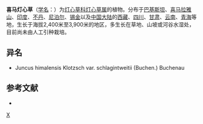{{Speciesbox 
| taxon = Juncus himalensis
| authority = Klotzsch
}}
'''喜马灯心草'''（[[学名|学名]]：{{lang|la|''Juncus himalensis''}}）为[[灯心草科|灯心草科]][[灯心草属|灯心草属]]的植物。分布于[[巴基斯坦|巴基斯坦]]、[[喜马拉雅山|喜马拉雅山]]、[[印度|印度]]、[[不丹|不丹]]、[[尼泊尔|尼泊尔]]、[[锡金|锡金]]以及[[中国大陆|中国大陆]]的[[西藏|西藏]]、[[四川|四川]]、[[甘肃|甘肃]]、[[云南|云南]]、[[青海|青海]]等地，生长于海拔2,400米至3,900米的地区，多生长在草地、山坡或河谷水湿处，目前尚未由人工引种栽培。

== 异名 ==
* Juncus himalensis Klotzsch var. schlagintweitii (Buchen.) Buchenau

== 参考文献 ==
<div class="references-small">
* {{cite web| url =http://www.bioinfo.cn/db05/KmzwSpecies.php?action=view&id=11526| title =喜马灯心草| work =《中国高等植物数据库全库》| publisher =中国科学院微生物研究所| author =昆明植物研究所| accessdate =2009-02-24| deadurl =yes| archiveurl =https://web.archive.org/web/20160305065926/http://www.bioinfo.cn/db05/KmzwSpecies.php?action=view&id=11526| archivedate =2016-03-05}}
</div>
{{Taxonbar|from=Q10923714}}

[[Category:灯心草属|X]]


{{植物小作品}}